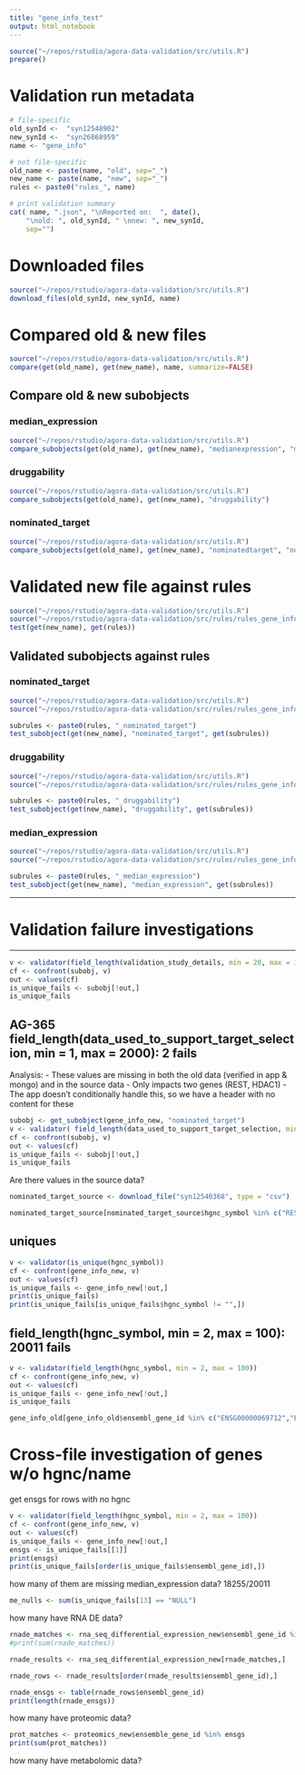 ```yaml
---
title: "gene_info_test"
output: html_notebook
---
```


```r
source("~/repos/rstudio/agora-data-validation/src/utils.R")
prepare()
```

# Validation run metadata
```r
# file-specific
old_synId <-  "syn12548902" 
new_synId <-  "syn26868959"
name <- "gene_info"

# not file-specific
old_name <- paste(name, "old", sep="_")
new_name <- paste(name, "new", sep="_")
rules <- paste0("rules_", name)

# print validation summary
cat( name, ".json", "\nReported on:  ", date(),
    "\nold: ", old_synId, " \nnew: ", new_synId,
    sep="")
```

# Downloaded files
```r
source("~/repos/rstudio/agora-data-validation/src/utils.R")
download_files(old_synId, new_synId, name)
```

# Compared old & new files
```r
source("~/repos/rstudio/agora-data-validation/src/utils.R")
compare(get(old_name), get(new_name), name, summarize=FALSE)
```

## Compare old & new subobjects

### median_expression
```r
source("~/repos/rstudio/agora-data-validation/src/utils.R")
compare_subobjects(get(old_name), get(new_name), "medianexpression", "median_expression")
```

### druggability
```r
source("~/repos/rstudio/agora-data-validation/src/utils.R")
compare_subobjects(get(old_name), get(new_name), "druggability")
```

### nominated_target
```r
source("~/repos/rstudio/agora-data-validation/src/utils.R")
compare_subobjects(get(old_name), get(new_name), "nominatedtarget", "nominated_target")
```


# Validated new file against rules
```r
source("~/repos/rstudio/agora-data-validation/src/utils.R")
source("~/repos/rstudio/agora-data-validation/src/rules/rules_gene_info.R")
test(get(new_name), get(rules))
```

## Validated subobjects against rules

### nominated_target
```r
source("~/repos/rstudio/agora-data-validation/src/utils.R")
source("~/repos/rstudio/agora-data-validation/src/rules/rules_gene_info_nominated_target.R")

subrules <- paste0(rules, "_nominated_target")
test_subobject(get(new_name), "nominated_target", get(subrules))
```

### druggability
```r
source("~/repos/rstudio/agora-data-validation/src/utils.R")
source("~/repos/rstudio/agora-data-validation/src/rules/rules_gene_info_druggability.R")

subrules <- paste0(rules, "_druggability")
test_subobject(get(new_name), "druggability", get(subrules))
```

### median_expression
```r
source("~/repos/rstudio/agora-data-validation/src/utils.R")
source("~/repos/rstudio/agora-data-validation/src/rules/rules_gene_info_median_expression.R")

subrules <- paste0(rules, "_median_expression")
test_subobject(get(new_name), "median_expression", get(subrules))
```


***
# Validation failure investigations
***
```r
v <- validator(field_length(validation_study_details, min = 20, max = 1000))
cf <- confront(subobj, v)
out <- values(cf)
is_unique_fails <- subobj[!out,]
is_unique_fails
```



## AG-365 field_length(data_used_to_support_target_selection, min = 1, max = 2000): 2 fails

Analysis:
- These values are missing in both the old data (verified in app & mongo) and in the source data
- Only impacts two genes (REST, HDAC1)
- The app doesn't conditionally handle this, so we have a header with no content for these

```r
subobj <- get_subobject(gene_info_new, "nominated_target")
v <- validator(	field_length(data_used_to_support_target_selection, min = 15, max = 2000))
cf <- confront(subobj, v)
out <- values(cf)
is_unique_fails <- subobj[!out,]
is_unique_fails
```

Are there values in the source data?

```r
nominated_target_source <- download_file("syn12540368", type = "csv")
```

```r
nominated_target_source[nominated_target_source$hgnc_symbol %in% c("REST", "HDAC1"),]
```


## uniques
```r
v <- validator(is_unique(hgnc_symbol))
cf <- confront(gene_info_new, v)
out <- values(cf)
is_unique_fails <- gene_info_new[!out,]
print(is_unique_fails)
print(is_unique_fails[is_unique_fails$hgnc_symbol != "",])
```


## field_length(hgnc_symbol, min = 2, max = 100): 20011 fails
```r
v <- validator(field_length(hgnc_symbol, min = 2, max = 100))
cf <- confront(gene_info_new, v)
out <- values(cf)
is_unique_fails <- gene_info_new[!out,]
is_unique_fails
```


```r
gene_info_old[gene_info_old$ensembl_gene_id %in% c("ENSG00000069712","ENSG00000083622","ENSG00000093100","ENSG00000100101","ENSG00000103200"),]
```




# Cross-file investigation of genes w/o hgnc/name

get ensgs for rows with no hgnc
```r
v <- validator(field_length(hgnc_symbol, min = 2, max = 100))
cf <- confront(gene_info_new, v)
out <- values(cf)
is_unique_fails <- gene_info_new[!out,]
ensgs <- is_unique_fails[[1]]
print(ensgs)
print(is_unique_fails[order(is_unique_fails$ensembl_gene_id),])
```


how many of them are missing median_expression data? 18255/20011
```r
me_nulls <- sum(is_unique_fails[13] == "NULL")

```

how many have RNA DE data?
```r
rnade_matches <- rna_seq_differential_expression_new$ensembl_gene_id %in% ensgs
#print(sum(rnade_matches))

rnade_results <- rna_seq_differential_expression_new[rnade_matches,] 

rnade_rows <- rnade_results[order(rnade_results$ensembl_gene_id),]

rnade_ensgs <- table(rnade_rows$ensembl_gene_id)
print(length(rnade_ensgs))

```

how many have proteomic data?
```r
prot_matches <- proteomics_new$ensemble_gene_id %in% ensgs
print(sum(prot_matches))

```

how many have metabolomic data?